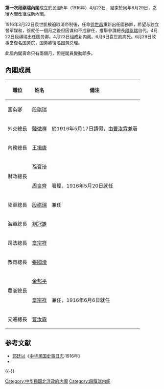 '''第一次段祺瑞內閣'''成立於民國5年（1916年）4月23日，結束於同年6月29日，之後內閣改組成[[第一次段祺瑞內閣改組內閣|新內閣]]。

1916年3月22日袁世凱被迫取消帝制後，任命[[徐世昌|徐世昌]]重新出任國務卿，希望与独立督军谋和，徐就任一個月之後但因谋和不成辭任，推舉參謀總長[[段祺瑞|段祺瑞]]自代。4月22日段祺瑞出任国务卿。4月23日组成新内阁。6月6日袁世凯病死。6月29日政事堂復名国务院，国务卿復名国务总理。<!--段祺瑞一開始不肯繼任，他要求袁世凱先恢復國務院官制，取消政事堂；袁世凱在4月22日聽從執行段祺瑞的要求，段祺瑞始肯擔任[[國務總理|國務總理]]組閣。-->

此屆內閣壽命只有兩個月，但是閣員變動頗多。

==內閣成員==
{| class="wikitable" border="1" cellspacing="0" cellpadding="1"
|-
! style="white-space:nowrap" |職位!!姓名!!備注
|-
!国务卿
|[[段祺瑞|段祺瑞]]
|-
!外交總長
|[[陸徵祥|陸徵祥]]||於1916年5月17日請假，由[[曹汝霖|曹汝霖]]兼署
|-
!內務總長
|[[王揖唐|王揖唐]]
|-
!rowspan="2"|財政總長
|[[孫寶琦|孫寶琦]]
|-
|[[周自齊|周自齊]]||署理，1916年5月20日就任
|-
!陸軍總長
|[[段祺瑞|段祺瑞]]||兼任
|-
!海軍總長
|[[劉冠雄|劉冠雄]]
|-
!司法總長
|[[章宗祥|章宗祥]]
|-
!教育總長
|[[張國淦|張國淦]]
|-
!rowspan="2"|農商總長
|[[金邦平|金邦平]]
|-
|[[章宗祥|章宗祥]]||兼任，1916年6月6日就任
|-
!交通總長
|[[曹汝霖|曹汝霖]]
|}

== 参考文献 ==
* [[郭廷以|郭廷以]]《[[中华民国史事日志|中华民国史事日志]]·1916年》
* {{cite book |author=謝彬 |title=民國政黨史 |year=1924年 |publisher=上海學術研究會叢書部 |location= |isbn=978-7-101-05531-3 }}

{{-}}
{{北洋時期內閣|第二次徐世昌內閣|第一次段祺瑞內閣|1916年4月23日—1916年6月29日|第一次段祺瑞內閣改組內閣}}

{{DEFAULTSORT:Tuan Chi-Jui1}}
[[Category:中华民国北洋政府内阁|Category:中华民国北洋政府内阁]]
[[Category:段祺瑞内阁|Category:段祺瑞内阁]]